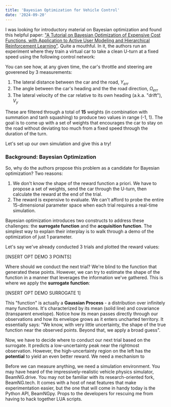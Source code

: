 ```yaml
---
title: 'Bayesian Optimization for Vehicle Control'
date: '2024-09-20'
---
```


I was looking for introductory material on Bayesian optimization and found this helpful paper: ["A Tutorial
on Bayesian Optimization of Expensive Cost Functions, with Application to Active User Modeling and
Hierarchical Reinforcement Learning"](http://haikufactory.com/files/bayopt.pdf). Quite a mouthful. In it, 
the authors run an experiment where they train a virtual car to take a clean U-turn at a fixed speed using 
the following control network:

<MdxImage 
    filePath='bayesian-beamng/vehicle_control_network.jpg'
    alt="Control network producing throttle and steering from physical measurements"
    maxWidth="1200px"
    originalWidth={1844}
    originalHeight={1290}
    title="Trajectory-following policy"
/>

You can see how, at any given time, the car's throttle and steering are goverened by 3 measurements:

1. The lateral distance between the car and the road, $Y_{err}$
2. The angle between the car's heading and the the road direction, $\Omega_{err}$
3. The lateral velocity of the car relative to its own heading (a.k.a. "drift"), $V_y$

These are filtered through a total of **15** weights (in combination with summation and tanh squashing) to
produce two values in range (-1, 1). The goal is to come up with a set of weights that encourages the car to stay
on the road without deviating too much from a fixed speed through the duration of the turn.

Let's set up our own simulation and give this a try!

### Background: Bayesian Optimization

So, why do the authors propose this problem as a candidate for Bayesian optimization? Two reasons:

1. We don't know the shape of the reward function a priori. We have to propose a set of weights, send the car
through the U-turn, then calculate the reward at the end of the trial.
2. The reward is expensive to evaluate. We can't afford to probe the entire 15-dimensional parameter space
when each trial requires a real-time simulation.

Bayesian optimization introduces two constructs to address these challenges: the **surrogate function** and
the **acquisition function**. The simplest way to explain their interplay is to walk through a demo of the
optimization of just 1 parameter.

Let's say we've already conducted 3 trials and plotted the reward values:

[INSERT OPT DEMO 3 POINTS]

Where should we conduct the next trial? We're blind to the function that generated these points. However, we can
try to estimate the shape of the function in a manner that leverages the information we've gathered. This is
where we apply the **surrogate function**:

[INSERT OPT DEMO SURROGATE 1]

This "function" is actually a **Gaussian Process** - a distribution over infinitely many functions. It's
characterized by its mean (solid line) and covariance (transparent envelope). Notice how its mean passes
directly through our observations and how its envelope grows as it enters uncharted territory. It
essentially says: "We know, with very little uncertainty, the shape of the true function near the observed points.
Beyond that, we apply a broad guess".

Now, we have to decide where to conduct our next trial based on the surrogate. It predicts a low-uncertainty
peak near the rightmost observation. However, the high-uncertainty region on the left has the **potential** to
yield an even better reward. We need a mechanism to 

Before we can measure anything, we need a simulation environment. You may have heard of the
impressively-realistic vehicle physics simulator, BeamNG.drive. You may not be familiar with its
research-oriented fork, BeamNG.tech. It comes with a host of neat features that make experimentation easier,
but the one that will come in handy today is the Python API, BeamNGpy. Props to the developers for
rescuing me from having to hack together LUA scripts.

